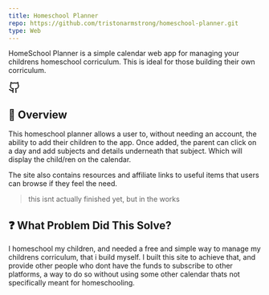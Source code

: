 ```yaml
---
title: Homeschool Planner
repo: https://github.com/tristonarmstrong/homeschool-planner.git
type: Web
---
```


HomeSchool Planner is a simple calendar web app for managing your childrens homeschool
corriculum. This is ideal for those building their own corriculum.

<div className="flex justify-start gap-2 ">
  <a title="Click here to go to the Github page" href="https://github.com/tristonarmstrong/homeschool-planner" target="_blank" rel="noopener">
    <svg xmlns="http://www.w3.org/2000/svg" width="24" height="24" viewBox="0 0 24 24" fill="none" stroke="currentColor" stroke-width="2" stroke-linecap="round" stroke-linejoin="round" class="lucide lucide-github-icon lucide-github"><path d="M15 22v-4a4.8 4.8 0 0 0-1-3.5c3 0 6-2 6-5.5.08-1.25-.27-2.48-1-3.5.28-1.15.28-2.35 0-3.5 0 0-1 0-3 1.5-2.64-.5-5.36-.5-8 0C6 2 5 2 5 2c-.3 1.15-.3 2.35 0 3.5A5.403 5.403 0 0 0 4 9c0 3.5 3 5.5 6 5.5-.39.49-.68 1.05-.85 1.65-.17.6-.22 1.23-.15 1.85v4"/><path d="M9 18c-4.51 2-5-2-7-2"/></svg>
  </a>
</div>

## 📖 Overview
This homeschool planner allows a user to, without needing an account, the ability to add
their children to the app. Once added, the parent can click on a day and add subjects and
details underneath that subject. Which will display the child/ren on the calendar.

The site also contains resources and affiliate links to useful items that users can
browse if they feel the need.
> this isnt actually finished yet, but in the works 

## ❓ What Problem Did This Solve?
I homeschool my children, and needed a free and simple way to manage my childrens corriculum,
that i build myself. I built this site to achieve that, and provide other people who dont have
the funds to subscribe to other platforms, a way to do so without using some other calendar thats
not specifically meant for homeschooling.
